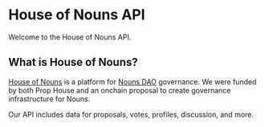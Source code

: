 # House of Nouns API

Welcome to the House of Nouns API.

## What is House of Nouns?

[House of Nouns](https://houseofnouns.wtf/) is a platform for [Nouns DAO](https://nouns.wtf/) governance. We were funded by both Prop House and an onchain proposal to create governance infrastructure for Nouns.

Our API includes data for proposals, votes, profiles, discussion, and more.
